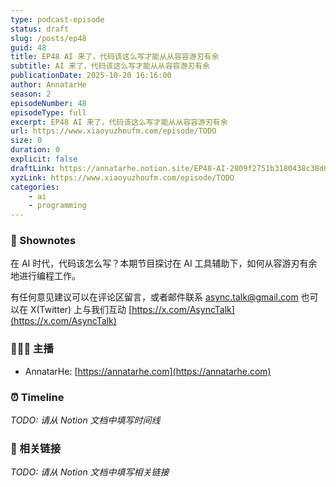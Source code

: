 ```yaml
---
type: podcast-episode
status: draft
slug: /posts/ep48
guid: 48
title: EP48 AI 来了，代码该这么写才能从从容容游刃有余
subtitle: AI 来了，代码该这么写才能从从容容游刃有余
publicationDate: 2025-10-20 16:16:00
author: AnnatarHe
season: 2
episodeNumber: 48
episodeType: full
excerpt: EP48 AI 来了，代码该这么写才能从从容容游刃有余
url: https://www.xiaoyuzhoufm.com/episode/TODO
size: 0
duration: 0
explicit: false
draftLink: https://annatarhe.notion.site/EP48-AI-2809f2751b3180438c38d6fbaefaa314?source=copy_link
xyzLink: https://www.xiaoyuzhoufm.com/episode/TODO
categories:
    - ai
    - programming
---
```

### 📕 Shownotes

在 AI 时代，代码该怎么写？本期节目探讨在 AI 工具辅助下，如何从容游刃有余地进行编程工作。

有任何意见建议可以在评论区留言，或者邮件联系 [async.talk@gmail.com](mailto:async.talk@gmail.com) 也可以在 X(Twitter) 上与我们互动 [https://x.com/AsyncTalk](https://x.com/AsyncTalk)

### 👨‍👨‍👦 主播

- AnnatarHe: [https://annatarhe.com](https://annatarhe.com)

### ⏰ Timeline

_TODO: 请从 Notion 文档中填写时间线_

### 🔗 相关链接

_TODO: 请从 Notion 文档中填写相关链接_
